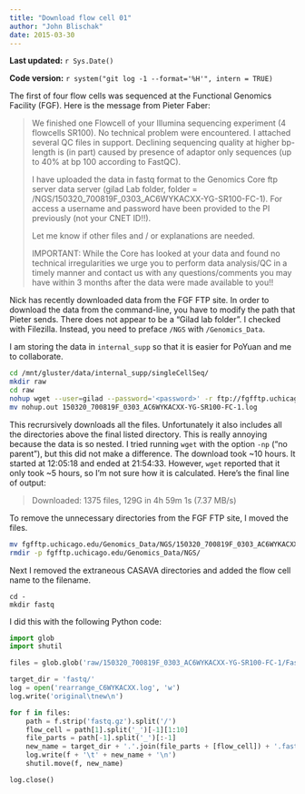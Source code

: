 ```yaml
---
title: "Download flow cell 01"
author: "John Blischak"
date: 2015-03-30
---
```


**Last updated:** `r Sys.Date()`

**Code version:** `r system("git log -1 --format='%H'", intern = TRUE)`

The first of four flow cells was sequenced at the Functional Genomics Facility (FGF).
Here is the message from Pieter Faber:

> We finished one Flowcell of your Illumina sequencing experiment (4 flowcells SR100). No technical problem were encountered. I attached several QC files in support. Declining sequencing quality at higher bp-length is (in part) caused by presence of adaptor only sequences (up to 40% at bp 100 according to FastQC).
>
> I have uploaded the data in fastq format to the Genomics Core ftp server data server (gilad Lab folder, folder = /NGS/150320_700819F_0303_AC6WYKACXX-YG-SR100-FC-1). For access a username and password have been provided to the PI previously (not your CNET ID!!).
>
> Let me know if other files and / or explanations are needed.
>
> IMPORTANT: While the Core has looked at your data and found no technical irregularities we urge you to perform data analysis/QC in a timely manner and contact us with any questions/comments you may have within 3 months after the data were made available to you!!

Nick has recently downloaded data from the FGF FTP site.
In order to download the data from the command-line, you have to modify the path that Pieter sends.
There does not appear to be a "Gilad lab folder".
I checked with Filezilla.
Instead, you need to preface `/NGS` with `/Genomics_Data`.

I am storing the data in `internal_supp` so that it is easier for PoYuan and me to collaborate.

```bash
cd /mnt/gluster/data/internal_supp/singleCellSeq/
mkdir raw
cd raw
nohup wget --user=gilad --password='<password>' -r ftp://fgfftp.uchicago.edu/Genomics_Data/NGS/150320_700819F_0303_AC6WYKACXX-YG-SR100-FC-1/ &
mv nohup.out 150320_700819F_0303_AC6WYKACXX-YG-SR100-FC-1.log
```

This recrursively downloads all the files.
Unfortunately it also includes all the directories above the final listed directory.
This is really annoying because the data is so nested.
I tried running `wget` with the option `-np` ("no parent"), but this did not make a difference.
The download took ~10 hours.
It started at 12:05:18 and ended at 21:54:33.
However, `wget` reported that it only took ~5 hours, so I'm not sure how it is calculated.
Here's the final line of output:

> Downloaded: 1375 files, 129G in 4h 59m 1s (7.37 MB/s)

To remove the unnecessary directories from the FGF FTP site, I moved the files.

```bash
mv fgfftp.uchicago.edu/Genomics_Data/NGS/150320_700819F_0303_AC6WYKACXX-YG-SR100-FC-1/ 150320_700819F_0303_AC6WYKACXX-YG-SR100-FC-1/
rmdir -p fgfftp.uchicago.edu/Genomics_Data/NGS/
```

Next I removed the extraneous CASAVA directories and added the flow cell name to the filename.

```
cd -
mkdir fastq
```

I did this with the following Python code:

```python
import glob
import shutil

files = glob.glob('raw/150320_700819F_0303_AC6WYKACXX-YG-SR100-FC-1/FastQ/Project_YG-SR100-1/Sample*/*fastq.gz')

target_dir = 'fastq/'
log = open('rearrange_C6WYKACXX.log', 'w')
log.write('original\tnew\n')

for f in files:
    path = f.strip('fastq.gz').split('/')
    flow_cell = path[1].split('_')[-1][1:10]
    file_parts = path[-1].split('_')[:-1]
    new_name = target_dir + '.'.join(file_parts + [flow_cell]) + '.fastq.gz'
    log.write(f + '\t' + new_name + '\n')
    shutil.move(f, new_name)

log.close()
```
